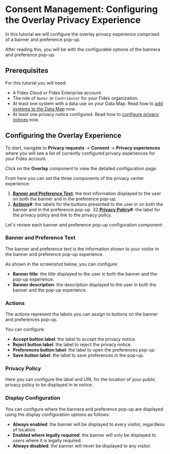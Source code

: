
# Consent Management: Configuring the Overlay Privacy Experience

<TutorialKey duration="5" product="Fides" topic="Consent Management"/>

In this tutorial we will configure the overlay privacy experience comprised of a banner and preference pop-up.

After reading this, you will be with the configurable options of the bannera and preference pop-up.

## Prerequisites

For this tutorial you will need:

* A Fides Cloud or Fides Enterprise account
* The role of `Owner` or `Contributor` for your Fides organization.
* At least one system with a data use on your Data Map. Read how to [add systems to the Data Map](../../data-mapping-adding-systems-manually) now.
* At least one privacy notice configured. Read how to [configure privacy notices](../privacy-notices) now.



## Configuring the Overlay Experience
To start, navigate to **Privacy requests** → **Consent** → **Privacy experiences** where you will see a list of currently configured privacy experiences for your Fides account.

Click on the **Overlay** component to view the detailed configuration page.

From here you can set the three components of the privacy center experience:
1. **[Banner and Preference Text](#banner-and-preference-text)**: the text information displayed to the user on both the banner and in the preference pop-up.
2. **[Actions](#actions)#**: the labels for the buttons presented to the user in on both the banner and in the preference pop-up.
32 **[Privacy Policy](#privacy-policy)#**: the label for the privacy policy and link to the privacy policy.

Let's review each banner and preference pop-up configuration component:

### Banner and Preference Text
The banner and preference text is the information shown to your visitor in the banner and preference pop-up experience.

As shown in the screenshot below, you can configure:
* **Banner title**: the title displayed to the user in both the banner and the pop-up experience.
* **Banner description**: the description displayed to the user in both the banner and the pop-up experience.
<Screenshot img="/assets/img/tutorials/consent-management-oux-titles.gif" description="Privacy Overlay Text" />

### Actions
The actions represent the labels you can assign to buttons on the banner and preferences pop-up.

You can configure:

* **Accept button label**: the label to accept the privacy notice.
* **Reject button label**: the label to reject the privacy notice.
* **Preferences button label**: the label to open the preferences pop-up.
* **Save button label**: the label to save preferences in the pop-up.

<Screenshot img="/assets/img/tutorials/consent-management-oux-action-buttons.gif" description="Overlay Button Actions" />

### Privacy Policy
Here you can configure the label and URL for the location of your public privacy policy to be displayed in te notice.

<Screenshot img="/assets/img/tutorials/consent-management-oux-policy.gif" description="Overlay Privacy Policy" mw="500"/>

### Display Configuration
You can configure where the bannera and preference pop-up are displayed using the display configuration options as follows:
* **Always enabled**: the banner will be displayed to every visitor, regardless of location.
* **Enabled where legally required**: the banner will only be displayed to users where it is legally required.
* **Always disabled**: the banner will never be displayed to any visitor.

<Screenshot img="/assets/img/tutorials/consent-management-oux-display.gif" description="Overlay Display Configuration" mw="500"/>